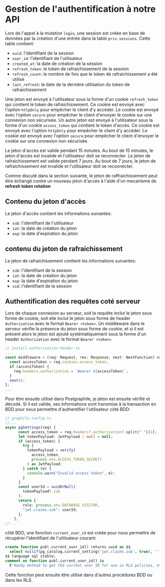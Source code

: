 # Gestion de l'authentification à notre API

Lors de l'appel à la mutation `login`, une session est créée en base de données par la création d'une entrée dans la table `priv.sessions`. Cette table contient:

- `uuid`: l'identifiant de la session
- `user_id`: l'identifiant de l'utilisateur
- `created_at`: la date de création de la session
- `refresh_token`: le token de rafraichissement de la session
- `refresh_count`: le nombre de fois que le token de rafraichissement a été utilisé
- `last_refresh`: la date de la dernière utilisation du token de rafraichissement

Une jeton est envoyé à l'utilisateur sous la forme d'un cookie `refresh_token` qui contient le token de rafraichissement. Ce cookie est envoyé avec l'option `httpOnly` pour empêcher le client d'y accéder. Le cookie est envoyé avec l'option `secure` pour empêcher le client d'envoyer le cookie sur une connexion non sécurisée.
Un autre jeton est envoyé à l'utilisateur sous la forme d'un cookie `access_token` qui contient le token d'accès. Ce cookie est envoyé avec l'option `httpOnly` pour empêcher le client d'y accéder. Le cookie est envoyé avec l'option `secure` pour empêcher le client d'envoyer le cookie sur une connexion non sécurisée.

Le jeton d'accès est valide pendant 15 minutes. Au bout de 15 minutes, le jeton d'accès est invalide et l'utilisateur doit se reconnecter. Le jeton de rafraichissement est valide pendant 7 jours. Au bout de 7 jours, le jeton de rafraichissement est invalide et l'utilisateur doit se reconnecter.

Comme discuté dans la section suivante, le jeton de raffraichissement peut être échangé contre un nouveau jeton d'accès à l'aide d'un mecanisme de **refresh token rotation**

## Contenu du jeton d'accès

Le jeton d'accès contient les informations suivantes:

- `sub`: l'identifiant de l'utilisateur
- `iat`: la date de création du jeton
- `exp`: la date d'expiration du jeton

## contenu du jeton de rafraichissement

Le jeton de rafraichissement contient les informations suivantes:

- `sub`: l'identifiant de la session
- `iat`: la date de création du jeton
- `exp`: la date d'expiration du jeton
- `sid`: l'identifiant de la session

## Authentification des requêtes coté serveur

Lors de chaque connexion au serveur, soit la requête inclut le jeton sous forme de cookie, soit elle inclut le jeton sous forme de header `Authorization` avec le format `Bearer <token>`. Un middleware dans le serveur vérifie la présence du jeton sous forme de cookie, et si il est présent alors le jeton est ajouté systématiquement sous la forme d'un header `Authorization` avec le format `Bearer <token>`.

```ts
// install-authorization-header.ts
...
const middleware = (req: Request, res: Response, next: NextFunction) => {
  const accessToken = req.cookies.access_token;
  if (accessToken) {
    req.headers.authorization = `Bearer ${accessToken}`;
  }
  next();
};
...
```

Pour être ensuite utilisé dans Postgraphile, je jeton est ensuite vérifié et décodé. Si il est valide, ses informations sont transmise à la transaction en BDD pour nous permettre d'authentifier l'utilisateur côté BDD:

```ts
// graphile.config.ts
//...
async pgSettings(req) {
      const access_token = req.headers?.authorization?.split(" ")[1];
      let tokenPayload: JwtPayload | null = null;
      if (access_token) {
        try {
          tokenPayload = verify(
            access_token,
            process.env.ACCESS_TOKEN_SECRET!
          ) as JwtPayload;
        } catch (e) {
          console.warn("Invalid access token", e);
        }
      }
      const userId = uuidOrNull(
        tokenPayload?.sub
      );
      return {
        role: process.env.DATABASE_VISITOR,
        "jwt.claims.sub": userId,
      };
    },
//...
```

côté BDD, une fonction `current_user_id` est créée pour nous permettre de récupérer l'identifiant de l'utilisateur courant:

```sql
create function publ.current_user_id() returns uuid as $$
  select nullif(pg_catalog.current_setting('jwt.claims.sub', true), '')::uuid;
$$ language sql stable;
comment on function publ.current_user_id() is
  E'Handy method to get the current user ID for use in RLS policies, etc; in GraphQL, use `currentUser{id}` instead.';
```

Cette fonction peut ensuite être utilisé dans d'autres procédures BDD ou dans les RLS.
